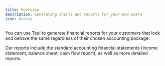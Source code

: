 ```yaml
---
title: Overview
description: Generating charts and reports for your end users
icon: #check
---
```


<Snippet file="needs_updating.mdx" />

You can use Teal to generate financial reports for your customers that look and behave the same regardless of their chosen accounting package.

Our reports include the standard accounting financial statements (income statement, balance sheet, cash flow report), as well as more detailed reports. 
